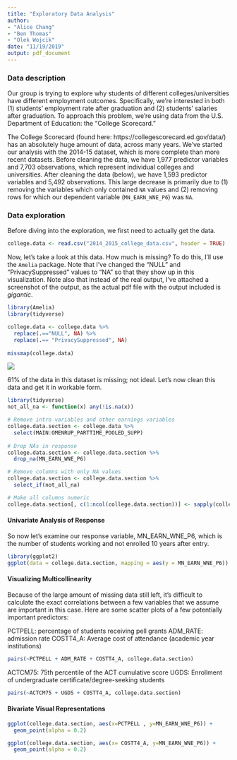 ```yaml
---
title: "Exploratory Data Analysis"
author: 
- "Alice Chang"
- "Ben Thomas"
- "Olek Wojcik"
date: "11/19/2019"
output: pdf_document
---
```


### Data description

Our group is trying to explore why students of different colleges/universities have different employment outcomes. Specifically, we're interested in both (1) students' employment rate after graduation and (2) students' salaries after graduation. To approach this problem, we're using data from the U.S. Department of Education: the "College Scorecard." 
  
The College Scorecard (found here: https://collegescorecard.ed.gov/data/) has an absolutely huge amount of data, across many years. We've started our analysis with the 2014-15 dataset, which is more complete than more recent datasets. Before cleaning the data, we have 1,977 predictor variables and 7,703 observations, which represent individual colleges and universities. After cleaning the data (below), we have 1,593 predictor variables and 5,492 observations. This large decrease is primarily due to (1) removing the variables which only contained `NA` values and (2) removing rows for which our dependent variable (`MN_EARN_WNE_P6`) was `NA`. 

### Data exploration

Before diving into the exploration, we first need to actually get the data. 

```r
college.data <- read.csv("2014_2015_college_data.csv", header = TRUE)
```

Now, let's take a look at this data. How much is missing? To do this, I'll use the `Amelia` package. Note that I've changed the "NULL" and "PrivacySuppressed" values to "NA" so that they show up in this visualization. Note also that instead of the real output, I've attached a screenshot of the output, as the actual pdf file with the output included is *gigantic*. 

```r
library(Amelia)
library(tidyverse)

college.data <- college.data %>%
  replace(.=="NULL", NA) %>%
  replace(.== "PrivacySuppressed", NA)
  
missmap(college.data)
```

![](Missingness.png)

61% of the data in this dataset is missing; not ideal. Let's now clean this data and get it in workable form. 

```r
library(tidyverse)
not_all_na <- function(x) any(!is.na(x))

# Remove intro variables and other earnings variables
college.data.section <- college.data %>%
  select(MAIN:OMENRUP_PARTTIME_POOLED_SUPP)
  
# Drop NAs in response
college.data.section <- college.data.section %>% 
  drop_na(MN_EARN_WNE_P6)

# Remove columns with only NA values
college.data.section <- college.data.section %>% 
  select_if(not_all_na)

# Make all columns numeric
college.data.section[, c(1:ncol(college.data.section))] <- sapply(college.data.section[, c(1:ncol(college.data.section))], as.numeric)

```

#### Univariate Analysis of Response

So now let's examine our response variable, MN_EARN_WNE_P6, which is the number of students working and not enrolled 10 years after entry.

```r
library(ggplot2)
ggplot(data = college.data.section, mapping = aes(y = MN_EARN_WNE_P6)) + geom_boxplot() + labs(y = "Count of Students Working After Ten Years", title = "Boxplot of Response Variable")
```


#### Visualizing Multicollinearity

Because of the large amount of missing data still left, it's difficult to calculate the exact correlations between a few variables that we assume are important in this case. Here are some scatter plots of a few potentially important predictors:

PCTPELL: percentage of students receiving pell grants
ADM_RATE: admission rate
COSTT4_A: Average cost of attendance (academic year institutions)

```r
pairs(~PCTPELL + ADM_RATE + COSTT4_A, college.data.section)
```
ACTCM75: 75th percentile of the ACT cumulative score
UGDS: Enrollment of undergraduate certificate/degree-seeking students

```r
pairs(~ACTCM75 + UGDS + COSTT4_A, college.data.section)
```

#### Bivariate Visual Representations


```r
ggplot(college.data.section, aes(x=PCTPELL , y=MN_EARN_WNE_P6)) + 
  geom_point(alpha = 0.2)
```

```r
ggplot(college.data.section, aes(x= COSTT4_A, y=MN_EARN_WNE_P6)) + 
  geom_point(alpha = 0.2)
```

